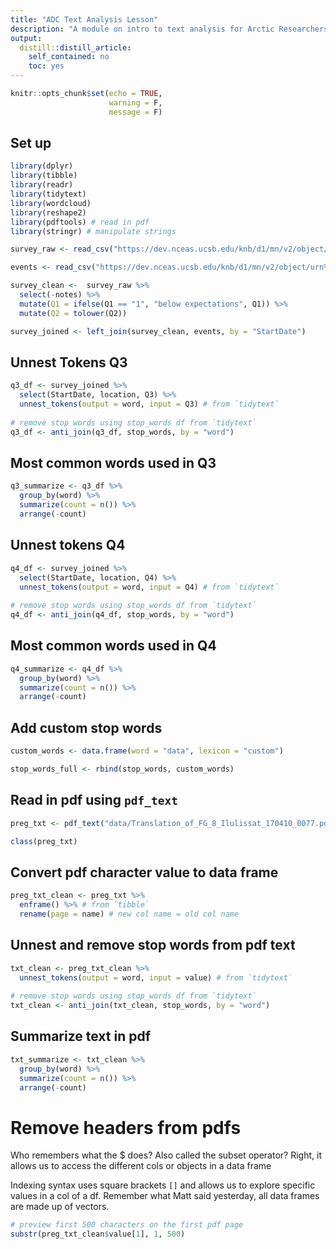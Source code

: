 ```yaml
---
title: "ADC Text Analysis Lesson"
description: "A module on intro to text analysis for Arctic Researchers"
output:
  distill::distill_article:
    self_contained: no
    toc: yes
---
```


```r
knitr::opts_chunk$set(echo = TRUE, 
                      warning = F,
                      message = F)
```

## Set up

```r
library(dplyr)
library(tibble)
library(readr)
library(tidytext)
library(wordcloud)
library(reshape2)
library(pdftools) # read in pdf
library(stringr) # manipulate strings
```

```r
survey_raw <- read_csv("https://dev.nceas.ucsb.edu/knb/d1/mn/v2/object/urn%3Auuid%3A71cb8d0d-70d5-4752-abcd-e3bcf7f14783", show_col_types = FALSE)

events <- read_csv("https://dev.nceas.ucsb.edu/knb/d1/mn/v2/object/urn%3Auuid%3A0a1dd2d8-e8db-4089-a176-1b557d6e2786", show_col_types = FALSE)
```

```r
survey_clean <-  survey_raw %>% 
  select(-notes) %>% 
  mutate(Q1 = ifelse(Q1 == "1", "below expectations", Q1)) %>% 
  mutate(Q2 = tolower(Q2))
```

```r
survey_joined <- left_join(survey_clean, events, by = "StartDate")
```

## Unnest Tokens Q3

```r
q3_df <- survey_joined %>% 
  select(StartDate, location, Q3) %>% 
  unnest_tokens(output = word, input = Q3) # from `tidytext` 
  
# remove stop words using stop_words df from `tidytext` 
q3_df <- anti_join(q3_df, stop_words, by = "word")
```


## Most common words used in Q3

```r
q3_summarize <- q3_df %>% 
  group_by(word) %>% 
  summarize(count = n()) %>% 
  arrange(-count)
```


## Unnest tokens Q4

```r
q4_df <- survey_joined %>% 
  select(StartDate, location, Q4) %>% 
  unnest_tokens(output = word, input = Q4) # from `tidytext` 
  
# remove stop words using stop_words df from `tidytext` 
q4_df <- anti_join(q4_df, stop_words, by = "word")
```


## Most common words used in Q4

```r
q4_summarize <- q4_df %>% 
  group_by(word) %>% 
  summarize(count = n()) %>% 
  arrange(-count)
```

## Add custom stop words

```r
custom_words <- data.frame(word = "data", lexicon = "custom")

stop_words_full <- rbind(stop_words, custom_words)
```


## Read in pdf using `pdf_text`

```r
preg_txt <- pdf_text("data/Translation_of_FG_8_Ilulissat_170410_0077.pdf")

class(preg_txt)
```

## Convert pdf character value to data frame

```r
preg_txt_clean <- preg_txt %>%
  enframe() %>% # from `tibble`
  rename(page = name) # new col name = old col name
```

## Unnest and remove stop words from pdf text

```r
txt_clean <- preg_txt_clean %>%  
  unnest_tokens(output = word, input = value) # from `tidytext` 
  
# remove stop words using stop_words df from `tidytext` 
txt_clean <- anti_join(txt_clean, stop_words, by = "word")
```

## Summarize text in pdf

```r
txt_summarize <- txt_clean %>% 
  group_by(word) %>% 
  summarize(count = n()) %>% 
  arrange(-count)
```

# Remove headers from pdfs

Who remembers what the $ does? Also called the subset operator? Right, it allows us to access the different cols or objects in a data frame

Indexing syntax uses square brackets `[]` and allows us to explore specific values in a col of a df. Remember what Matt said yesterday, all data frames are made up of vectors. 

```r
# preview first 500 characters on the first pdf page 
substr(preg_txt_clean$value[1], 1, 500)
```